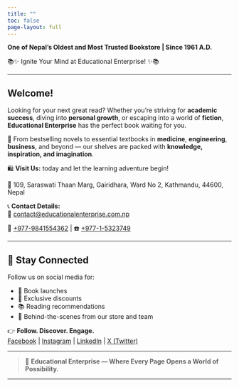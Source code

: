 ```yaml
---
title: ""
toc: false
page-layout: full
---
```


**One of Nepal’s Oldest and Most Trusted Bookstore | Since 1961 A.D.**

📚✨ Ignite Your Mind at Educational Enterprise! ✨📚

---

## Welcome!

Looking for your next great read? Whether you're striving for **academic success**, diving into **personal growth**, or escaping into a world of **fiction**, **Educational Enterprise** has the perfect book waiting for you.

🎉 From bestselling novels to essential textbooks in **medicine**, **engineering**, **business**, and beyond — our shelves are packed with **knowledge, inspiration, and imagination**.

🛍️ **Visit Us:** today and let the learning adventure begin!

📍 109, Saraswati Thaan Marg, Gairidhara, Ward No 2, Kathmandu, 44600, Nepal

📞 **Contact Details:**  
📧 <a href="mailto:contact@educationalenterprise.com.np?Subject=Hello%20from%20Educational%20Enterprise%20Pvt.%20Ltd.%20Website" target="_top">contact@educationalenterprise.com.np</a>

📱 <a href="tel:+977-9841554362" target="_top">+977-9841554362</a> | ☎️ <a href="tel:+977-1-5323749" target="_top">+977-1-5323749</a>

---

## 📲 Stay Connected

Follow us on social media for:

- 📢 Book launches  
- 🎁 Exclusive discounts  
- 📚 Reading recommendations  
- 📸 Behind-the-scenes from our store and team  

👉 **Follow. Discover. Engage.**  
[Facebook](https://facebook.com/EducationalEnterprise) | [Instagram](https://instagram.com/EducationalEnterprise) | [LinkedIn](https://linkedin.com/company/EducationalEnterprise) | [X (Twitter)](https://x.com/EduEntBooks/)

---

> 📖 **Educational Enterprise — Where Every Page Opens a World of Possibility.**

---
